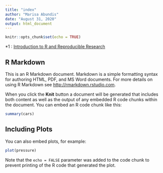 ```yaml
---
title: "index"
author: "Marisa Abundis"
date: "August 31, 2020"
output: html_document
---
```


```r
knitr::opts_chunk$set(echo = TRUE)
```

*1 : [Introduction to R and Reproducible Research](lab1_marisaabundis.html)

## R Markdown

This is an R Markdown document. Markdown is a simple formatting syntax for authoring HTML, PDF, and MS Word documents. For more details on using R Markdown see <http://rmarkdown.rstudio.com>.

When you click the **Knit** button a document will be generated that includes both content as well as the output of any embedded R code chunks within the document. You can embed an R code chunk like this:

```r
summary(cars)
```

## Including Plots

You can also embed plots, for example:

```r
plot(pressure)
```

Note that the `echo = FALSE` parameter was added to the code chunk to prevent printing of the R code that generated the plot.

